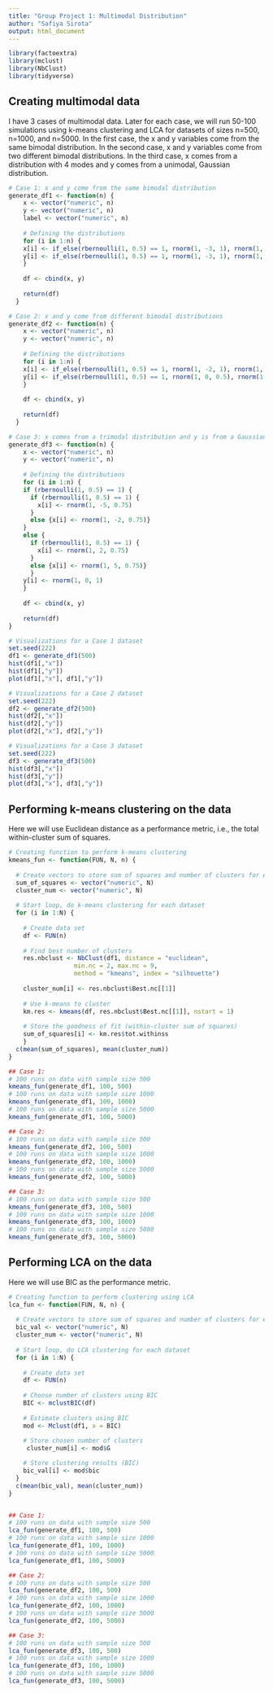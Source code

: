 ```yaml
---
title: "Group Project 1: Multimodal Distribution"
author: "Safiya Sirota"
output: html_document
---
```


```r
library(factoextra)
library(mclust)
library(NbClust)
library(tidyverse)
```

## Creating multimodal data

I have 3 cases of multimodal data. Later for each case, we will run 50-100 simulations using k-means clustering and LCA for datasets of sizes n=500, n=1000, and n=5000. In the first case, the x and y variables come from the same bimodal distribution. In the second case, x and y variables come from two different bimodal distributions. In the third case, x comes from a distribution with 4 modes and y comes from a unimodal, Gaussian distribution.

```r
# Case 1: x and y come from the same bimodal distribution
generate_df1 <- function(n) {
    x <- vector("numeric", n)
    y <- vector("numeric", n)
    label <- vector("numeric", n)
    
    # Defining the distributions
    for (i in 1:n) {
    x[i] <- if_else(rbernoulli(1, 0.5) == 1, rnorm(1, -3, 1), rnorm(1, 3, 1))
    y[i] <- if_else(rbernoulli(1, 0.5) == 1, rnorm(1, -3, 1), rnorm(1, 3, 1))
    }
    
    df <- cbind(x, y)
    
    return(df)
  }

# Case 2: x and y come from different bimodal distributions
generate_df2 <- function(n) {
    x <- vector("numeric", n)
    y <- vector("numeric", n)
    
    # Defining the distributions
    for (i in 1:n) {
    x[i] <- if_else(rbernoulli(1, 0.5) == 1, rnorm(1, -2, 1), rnorm(1, 2, 1))
    y[i] <- if_else(rbernoulli(1, 0.5) == 1, rnorm(1, 0, 0.5), rnorm(1, 3, 0.5))
    }
  
    df <- cbind(x, y)
    
    return(df)
  }

# Case 3: x comes from a trimodal distribution and y is from a Gaussian
generate_df3 <- function(n) {
    x <- vector("numeric", n)
    y <- vector("numeric", n)
    
    # Defining the distributions
    for (i in 1:n) {
    if (rbernoulli(1, 0.5) == 1) {
      if (rbernoulli(1, 0.5) == 1) {
        x[i] <- rnorm(1, -5, 0.75)
      }
      else {x[i] <- rnorm(1, -2, 0.75)}
    }
    else {
      if (rbernoulli(1, 0.5) == 1) {
        x[i] <- rnorm(1, 2, 0.75)
      }
      else {x[i] <- rnorm(1, 5, 0.75)}
      }
    y[i] <- rnorm(1, 0, 1)
    }
    
    df <- cbind(x, y)
    
    return(df)
}

# Visualizations for a Case 1 dataset
set.seed(222)
df1 <- generate_df1(500)
hist(df1[,"x"])
hist(df1[,"y"])
plot(df1[,"x"], df1[,"y"])

# Visualizations for a Case 2 dataset
set.seed(222)
df2 <- generate_df2(500)
hist(df2[,"x"])
hist(df2[,"y"])
plot(df2[,"x"], df2[,"y"])

# Visualizations for a Case 3 dataset
set.seed(222)
df3 <- generate_df3(500)
hist(df3[,"x"])
hist(df3[,"y"])
plot(df3[,"x"], df3[,"y"])

```

## Performing k-means clustering on the data

Here we will use Euclidean distance as a performance metric, i.e., the total within-cluster sum of squares.

```r
# Creating function to perform k-means clustering
kmeans_fun <- function(FUN, N, n) {
  
  # Create vectors to store sum of squares and number of clusters for each run
  sum_of_squares <- vector("numeric", N)
  cluster_num <- vector("numeric", N)
  
  # Start loop, do k-means clustering for each dataset
  for (i in 1:N) {
    
    # Create data set
    df <- FUN(n)
    
    # Find best number of clusters    
    res.nbclust <- NbClust(df1, distance = "euclidean",
                  min.nc = 2, max.nc = 9, 
                  method = "kmeans", index = "silhouette")
    
    cluster_num[i] <- res.nbclust$Best.nc[[1]]
    
    # Use k-means to cluster
    km.res <- kmeans(df, res.nbclust$Best.nc[[1]], nstart = 1)
    
    # Store the goodness of fit (within-cluster sum of squares)
    sum_of_squares[i] <- km.res$tot.withinss
    }
  c(mean(sum_of_squares), mean(cluster_num))
}

## Case 1:
# 100 runs on data with sample size 500
kmeans_fun(generate_df1, 100, 500)
# 100 runs on data with sample size 1000
kmeans_fun(generate_df1, 100, 1000)
# 100 runs on data with sample size 5000
kmeans_fun(generate_df1, 100, 5000)

## Case 2: 
# 100 runs on data with sample size 500
kmeans_fun(generate_df2, 100, 500)
# 100 runs on data with sample size 1000
kmeans_fun(generate_df2, 100, 1000)
# 100 runs on data with sample size 5000
kmeans_fun(generate_df2, 100, 5000)

## Case 3: 
# 100 runs on data with sample size 500
kmeans_fun(generate_df3, 100, 500)
# 100 runs on data with sample size 1000
kmeans_fun(generate_df3, 100, 1000)
# 100 runs on data with sample size 5000
kmeans_fun(generate_df3, 100, 5000)
```

## Performing LCA on the data

Here we will use BIC as the performance metric.

```r
# Creating function to perform clustering using LCA
lca_fun <- function(FUN, N, n) {
  
  # Create vectors to store sum of squares and number of clusters for each run
  bic_val <- vector("numeric", N)
  cluster_num <- vector("numeric", N)
  
  # Start loop, do LCA clustering for each dataset
  for (i in 1:N) {
    
    # Create data set
    df <- FUN(n)
    
    # Choose number of clusters using BIC 
    BIC <- mclustBIC(df)
  
    # Estimate clusters using BIC 
    mod <- Mclust(df1, x = BIC)
  
    # Store chosen number of clusters
     cluster_num[i] <- mod$G

    # Store clustering results (BIC)
    bic_val[i] <- mod$bic
  }
  c(mean(bic_val), mean(cluster_num))
}


## Case 1: 
# 100 runs on data with sample size 500
lca_fun(generate_df1, 100, 500)
# 100 runs on data with sample size 1000
lca_fun(generate_df1, 100, 1000)
# 100 runs on data with sample size 5000
lca_fun(generate_df1, 100, 5000)

## Case 2: 
# 100 runs on data with sample size 500
lca_fun(generate_df2, 100, 500)
# 100 runs on data with sample size 1000
lca_fun(generate_df2, 100, 1000)
# 100 runs on data with sample size 5000
lca_fun(generate_df2, 100, 5000)

## Case 3: 
# 100 runs on data with sample size 500
lca_fun(generate_df3, 100, 500)
# 100 runs on data with sample size 1000
lca_fun(generate_df3, 100, 1000)
# 100 runs on data with sample size 5000
lca_fun(generate_df3, 100, 5000)
```

